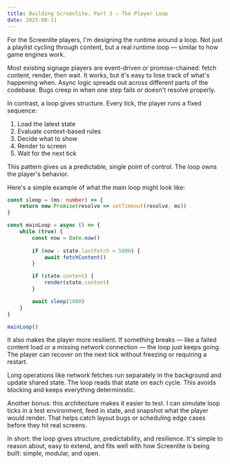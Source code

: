 ```yaml
---
title: Building Screenlite. Part 3 – The Player Loop
date: 2025-08-11
---
```


For the Screenlite players, I'm designing the runtime around a loop. Not just a playlist cycling through content, but a real runtime loop — similar to how game engines work.

Most existing signage players are event-driven or promise-chained: fetch content, render, then wait. It works, but it's easy to lose track of what's happening when. Async logic spreads out across different parts of the codebase. Bugs creep in when one step fails or doesn't resolve properly.

In contrast, a loop gives structure. Every tick, the player runs a fixed sequence:

1. Load the latest state
2. Evaluate context-based rules
3. Decide what to show
4. Render to screen
5. Wait for the next tick

This pattern gives us a predictable, single point of control. The loop owns the player's behavior.

Here's a simple example of what the main loop might look like:

```typescript
const sleep = (ms: number) => {
    return new Promise(resolve => setTimeout(resolve, ms))
}

const mainLoop = async () => {
    while (true) {
        const now = Date.now()
        
        if (now - state.lastFetch > 5000) {
            await fetchContent()
        }

        if (state.content) {
            render(state.content)
        }

        await sleep(1000)
    }
}

mainLoop()
```

It also makes the player more resilient. If something breaks — like a failed content load or a missing network connection — the loop just keeps going. The player can recover on the next tick without freezing or requiring a restart.

Long operations like network fetches run separately in the background and update shared state. The loop reads that state on each cycle. This avoids blocking and keeps everything deterministic.

Another bonus: this architecture makes it easier to test. I can simulate loop ticks in a test environment, feed in state, and snapshot what the player would render. That helps catch layout bugs or scheduling edge cases before they hit real screens.

In short: the loop gives structure, predictability, and resilience. It's simple to reason about, easy to extend, and fits well with how Screenlite is being built: simple, modular, and open.